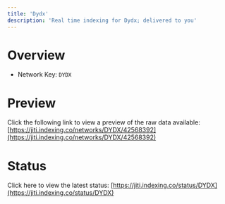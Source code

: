 ```yaml
---
title: 'Dydx'
description: 'Real time indexing for Dydx; delivered to you'
---
```


# Overview
- Network Key: `DYDX`

# Preview
Click the following link to view a preview of the raw data available: [https://jiti.indexing.co/networks/DYDX/42568392](https://jiti.indexing.co/networks/DYDX/42568392)

# Status
Click here to view the latest status: [https://jiti.indexing.co/status/DYDX](https://jiti.indexing.co/status/DYDX)

